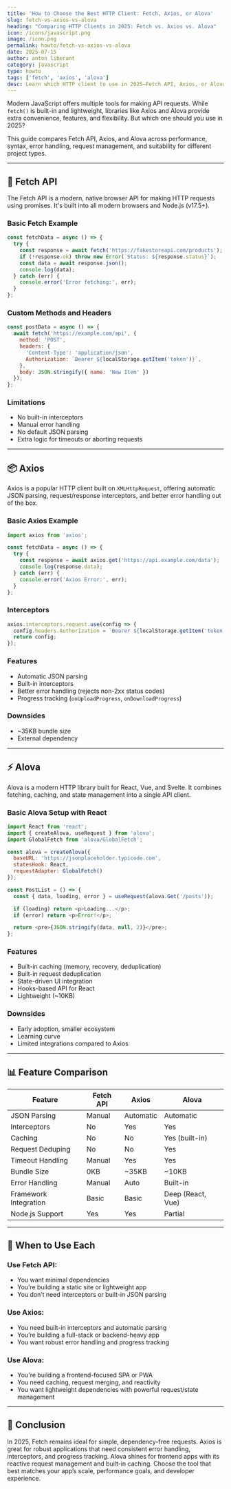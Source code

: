 ```yaml
---
title: 'How to Choose the Best HTTP Client: Fetch, Axios, or Alova'
slug: fetch-vs-axios-vs-alova
heading: "Comparing HTTP Clients in 2025: Fetch vs. Axios vs. Alova"
icon: /icons/javascript.png
image: /icon.png
permalink: howto/fetch-vs-axios-vs-alova
date: 2025-07-15
author: anton liberant
category: javascript
type: howto
tags: ['fetch', 'axios', 'alova']
desc: Learn which HTTP client to use in 2025—Fetch API, Axios, or Alova. Compare performance, error handling, caching, and React support with code examples.
---
```


Modern JavaScript offers multiple tools for making API requests. While `fetch()` is built-in and lightweight, libraries like Axios and Alova provide extra convenience, features, and flexibility. But which one should you use in 2025?

This guide compares Fetch API, Axios, and Alova across performance, syntax, error handling, request management, and suitability for different project types.

---

## 🚀 Fetch API

The Fetch API is a modern, native browser API for making HTTP requests using promises. It's built into all modern browsers and Node.js (v17.5+).

### Basic Fetch Example
```js
const fetchData = async () => {
  try {
    const response = await fetch('https://fakestoreapi.com/products');
    if (!response.ok) throw new Error(`Status: ${response.status}`);
    const data = await response.json();
    console.log(data);
  } catch (err) {
    console.error('Error fetching:', err);
  }
};
```

### Custom Methods and Headers
```js
const postData = async () => {
  await fetch('https://example.com/api', {
    method: 'POST',
    headers: {
      'Content-Type': 'application/json',
      Authorization: `Bearer ${localStorage.getItem('token')}`,
    },
    body: JSON.stringify({ name: 'New Item' })
  });
};
```

### Limitations
- No built-in interceptors
- Manual error handling
- No default JSON parsing
- Extra logic for timeouts or aborting requests

---

## 📦 Axios

Axios is a popular HTTP client built on `XMLHttpRequest`, offering automatic JSON parsing, request/response interceptors, and better error handling out of the box.

### Basic Axios Example
```js
import axios from 'axios';

const fetchData = async () => {
  try {
    const response = await axios.get('https://api.example.com/data');
    console.log(response.data);
  } catch (err) {
    console.error('Axios Error:', err);
  }
};
```

### Interceptors
```js
axios.interceptors.request.use(config => {
  config.headers.Authorization = `Bearer ${localStorage.getItem('token')}`;
  return config;
});
```

### Features
- Automatic JSON parsing
- Built-in interceptors
- Better error handling (rejects non-2xx status codes)
- Progress tracking (`onUploadProgress`, `onDownloadProgress`)

### Downsides
- ~35KB bundle size
- External dependency

---

## ⚡ Alova

Alova is a modern HTTP library built for React, Vue, and Svelte. It combines fetching, caching, and state management into a single API client.

### Basic Alova Setup with React
```js
import React from 'react';
import { createAlova, useRequest } from 'alova';
import GlobalFetch from 'alova/GlobalFetch';

const alova = createAlova({
  baseURL: 'https://jsonplaceholder.typicode.com',
  statesHook: React,
  requestAdapter: GlobalFetch()
});

const PostList = () => {
  const { data, loading, error } = useRequest(alova.Get('/posts'));

  if (loading) return <p>Loading...</p>;
  if (error) return <p>Error!</p>;

  return <pre>{JSON.stringify(data, null, 2)}</pre>;
};
```

### Features
- Built-in caching (memory, recovery, deduplication)
- Built-in request deduplication
- State-driven UI integration
- Hooks-based API for React
- Lightweight (~10KB)

### Downsides
- Early adoption, smaller ecosystem
- Learning curve
- Limited integrations compared to Axios

---

## 📊 Feature Comparison

| Feature               | Fetch API   | Axios        | Alova       |
|----------------------|-------------|--------------|-------------|
| JSON Parsing         | Manual      | Automatic    | Automatic   |
| Interceptors         | No          | Yes          | Yes         |
| Caching              | No          | No           | Yes (built-in) |
| Request Deduping     | No          | No           | Yes         |
| Timeout Handling     | Manual      | Yes          | Yes         |
| Bundle Size          | 0KB         | ~35KB        | ~10KB       |
| Error Handling       | Manual      | Auto         | Built-in    |
| Framework Integration| Basic       | Basic        | Deep (React, Vue) |
| Node.js Support      | Yes         | Yes          | Partial     |

---

## 🧠 When to Use Each

### Use Fetch API:
- You want minimal dependencies
- You’re building a static site or lightweight app
- You don’t need interceptors or built-in JSON parsing

### Use Axios:
- You need built-in interceptors and automatic parsing
- You’re building a full-stack or backend-heavy app
- You want robust error handling and progress tracking

### Use Alova:
- You're building a frontend-focused SPA or PWA
- You need caching, request merging, and reactivity
- You want lightweight dependencies with powerful request/state management

---

## 🏁 Conclusion

In 2025, Fetch remains ideal for simple, dependency-free requests. Axios is great for robust applications that need consistent error handling, interceptors, and progress tracking. Alova shines for frontend apps with its reactive request management and built-in caching. Choose the tool that best matches your app’s scale, performance goals, and developer experience.
